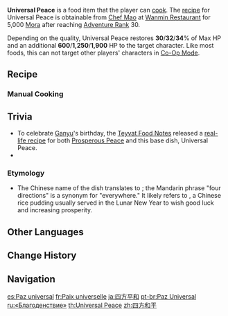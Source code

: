 {{Food Infobox
|id              = 108202
|name            = Universal Peace
|description     = Colorful staple food.
|desc_suspicious = Too much moisture was lost during the cooking process &mdash; at this point, it would take some imagination (and some extra water) to recoup the intended taste.
|desc_basic      = Maintains perfect balance between soft and fragrant rice and all kinds of carefully selected sweet ingredients. This dish is mainly known for its meaning as a symbol of prosperity and peace, and less so for its taste. However, with such noble ideals behind it, its flavor should not disappoint.
|desc_delicious  = The sweet-and-sour preserved fruit is bound to the rich mouthfeel of the rice as if by invisible threads. Even after you swallow, the faint fragrance remains on your lips, increasing your sense of satisfaction by an order of magnitude.
|type            = Recovery Dishes
|effectType      = Healing
|effect          = Restores (var1)% of Max HP and an additional (var2) HP to the selected character.
|eff_att1        = HP Restore
|eff_att2        = HP Restore Percent
|eff_att3        = HP Restore Fixed
|eff_suspicious1 = 30
|eff_suspicious2 = 600
|eff_basic1      = 32
|eff_basic2      = 1,250
|eff_delicious1  = 34
|eff_delicious2  = 1,900
|quality         = 3
|variant         = Prosperous Peace
|region          = Liyue
|recipe          = Sold by [[Chef Mao]]
}}
'''Universal Peace''' is a food item that the player can [[cook]]. The [[recipe]] for Universal Peace is obtainable from [[Chef Mao]] at [[Wanmin Restaurant]] for 5,000 [[Mora]] after reaching [[Adventure Rank]] 30.

Depending on the quality, Universal Peace restores '''30'''/'''32'''/'''34'''% of Max HP and an additional '''600'''/'''1,250'''/'''1,900''' HP to the target character. Like most foods, this can not target other players' characters in [[Co-Op Mode]].

{{Special Dish|Ganyu|Prosperous Peace}}

==Recipe==
{{Recipe
|type = Cooking
|Rice = 4
|Lotus Head = 2
|Carrot = 2
|Berry = 2
|sort = Rice;Lotus Head;Carrot;Berry
}}

===Manual Cooking===
{{Manual Cooking}}

==Trivia==
* To celebrate [[Ganyu]]'s birthday, the [[Teyvat Food Notes]] released a [https://ys.mihoyo.com/main/news/detail/18990 real-life recipe] for both [[Prosperous Peace]] and this base dish, Universal Peace.
* {{Related Items|type=variant}}

===Etymology===
* The Chinese name of the dish translates to {{Lang|Four Directions' Peace|zh=四方和平|zh_rm=Sìfāng Hépíng}}; the Mandarin phrase "four directions" is a synonym for "everywhere." It likely refers to {{Lang|eight treasure rice|zh=八宝饭|zh_rm=bābǎofàn}}, a Chinese rice pudding usually served in the Lunar New Year to wish good luck and increasing prosperity.

==Other Languages==
{{Other Languages
|en      = Universal Peace
|zhs     = 四方和平
|zhs_rm  = Sìfāng Hépíng
|zht     = 四方和平
|zht_rm  = Sìfāng Hépíng
|zh_tl   = Four-sided Peace
|zh_note = See [[#Trivia]]
|ja      = 四方平和
|ja_rm   = Shihou Heiwa
|ja_tl   = Universal Peace
|ko      = 세계 평화
|ko_tl   = Universal Peace
|es      = Paz universal
|es_tl   = Universal Peace
|fr      = Paix universelle
|fr_tl   = Universal Peace
|ru      = «Благоденствие»
|ru_tl   = "Prosperity"
|th      = Universal Peace
|vi      = Thế Giới Hòa Bình
|vi_tl   = World Peace
|de      = Weltfrieden
|de_tl   = World Peace
|id      = Universal Peace
|pt      = Paz Universal
|pt_tl   = Universal Peace
|tr      = Dünya Barışı
|tr_tl   = World Peace
|it      = Pace universale
|it_tl   = 
}}

==Change History==
{{Change History|1.2}}

==Navigation==
{{Food Navbox}}

[[es:Paz universal]]
[[fr:Paix universelle]]
[[ja:四方平和]]
[[pt-br:Paz Universal]]
[[ru:«Благоденствие»]]
[[th:Universal Peace]]
[[zh:四方和平]]